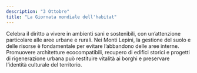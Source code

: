 ```yaml
---
description: "3 Ottobre"
title: "La Giornata mondiale dell'habitat"
---
```


Celebra il diritto a vivere in ambienti sani e sostenibili, con un’attenzione particolare alle aree urbane e rurali. Nei Monti Lepini, la gestione del suolo e delle risorse è fondamentale per evitare l’abbandono delle aree interne. Promuovere architetture ecocompatibili, recupero di edifici storici e progetti di rigenerazione urbana può restituire vitalità ai borghi e preservare l’identità culturale del territorio.